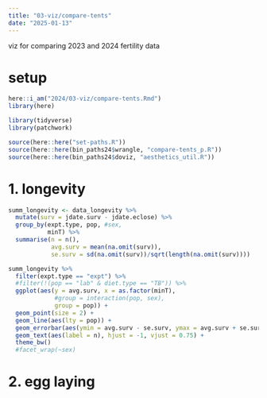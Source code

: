 ```yaml
---
title: "03-viz/compare-tents"
date: "2025-01-13"
---
```


viz for comparing 2023 and 2024 fertility data

# setup
```r
here::i_am("2024/03-viz/compare-tents.Rmd")
library(here)

library(tidyverse)
library(patchwork)

source(here::here("set-paths.R"))
source(here::here(bin_paths24$wrangle, "compare-tents_p.R"))
source(here::here(bin_paths24$doviz, "aesthetics_util.R"))
```

# 1. longevity
```r
summ_longevity <- data_longevity %>%
  mutate(surv = jdate.surv - jdate.eclose) %>%
  group_by(expt.type, pop, #sex, 
           minT) %>%
  summarise(n = n(),
            avg.surv = mean(na.omit(surv)),
            se.surv = sd(na.omit(surv))/sqrt(length(na.omit(surv))))
```

```r
summ_longevity %>%
  filter(expt.type == "expt") %>%
  #filter(!(pop == "lab" & diet.type == "TB")) %>% 
  ggplot(aes(y = avg.surv, x = as.factor(minT), 
             #group = interaction(pop, sex),
             group = pop)) +
  geom_point(size = 2) +
  geom_line(aes(lty = pop)) +
  geom_errorbar(aes(ymin = avg.surv - se.surv, ymax = avg.surv + se.surv), width = 0.25) +
  geom_text(aes(label = n), hjust = -1, vjust = 0.75) +
  theme_bw() 
  #facet_wrap(~sex)

```


# 2. egg laying

